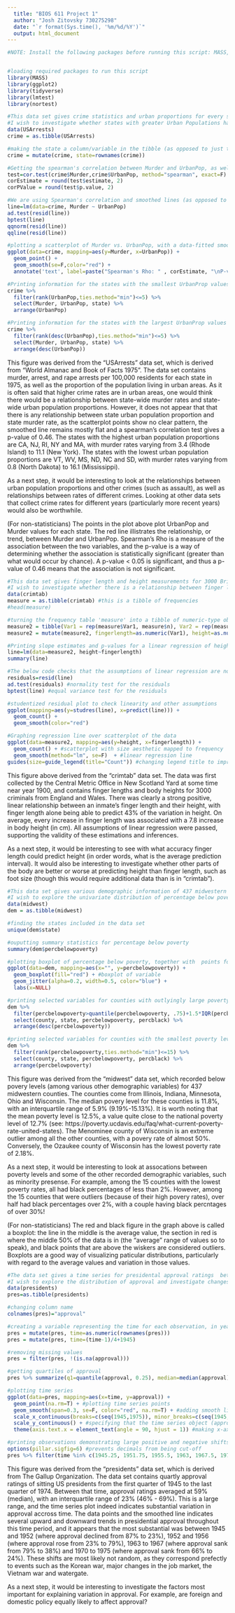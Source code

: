 ```yaml
---
  title: "BIOS 611 Project 1"
  author: "Josh Zitovsky 730275298"
  date: "`r format(Sys.time(), '%m/%d/%Y')`"
  output: html_document
---
```


<style>
    body .main-container {
        max-width: 1150px;
    }
</style>

```r
#NOTE: Install the following packages before running this script: MASS, ggplot2, tidyverse, lmtest, nortest


#loading required packages to run this script
library(MASS)
library(ggplot2)
library(tidyverse)
library(lmtest)
library(nortest)
```


```r
#This data set gives crime statistics and urban proportions for every state in 1975. 
#I wish to investigate whether states with greater Urban Populations had more murders (per capita) in 1975.
data(USArrests)
crime = as.tibble(USArrests) 

#making the state a column/variable in the tibble (as opposed to just the row name)
crime = mutate(crime, state=rownames(crime)) 

#Getting the spearman's correlation between Murder and UrbanPop, as well as its associated p-value 
test=cor.test(crime$Murder,crime$UrbanPop, method="spearman", exact=F)
corEstimate = round(test$estimate, 2) 
corPValue = round(test$p.value, 2) 
```

```r
#We are using Spearman's correlation and smoothed lines (as opposed to Pearson's correlation and linear regression) due to the non-normality and heterogeneous variance of the data. Non-normality and heteroskedacity was determined from the code below (code and output not shown in blog)
line=lm(data=crime, Murder ~ UrbanPop)
ad.test(resid(line))
bptest(line)
qqnorm(resid(line))
qqline(resid(line))
```

```r
#plotting a scatterplot of Murder vs. UrbanPop, with a data-fitted smoothed line and spearman's correlation information included
ggplot(data=crime, mapping=aes(y=Murder, x=UrbanPop)) +
  geom_point() + 
  geom_smooth(se=F,color="red") +
  annotate('text', label=paste("Spearman's Rho: " , corEstimate, "\nP-value: ", corPValue), x=80,y=17, color="red") 
```

```r
#Printing information for the states with the smallest UrbanProp values
crime %>% 
  filter(rank(UrbanPop,ties.method="min")<=5) %>% 
  select(Murder, UrbanPop, state) %>% 
  arrange(UrbanPop) 
```

```r
#Printing information for the states with the largest UrbanProp values
crime %>% 
  filter(rank(desc(UrbanPop),ties.method="min")<=5) %>% 
  select(Murder, UrbanPop, state) %>% 
  arrange(desc(UrbanPop)) 
```

This figure was derived from the "USArrests" data set, which is derived from "World Almanac and Book of Facts 1975". The data set contains murder, arrest, and rape arrests per 100,000 residents for each state in 1975, as well as the proportion of the population living in urban areas. As it is often said that higher crime rates are in urban areas, one would think there would be a relationship between state-wide murder rates and state-wide urban population proportions. However, it does not appear that that there is any relationship between state urban population proportion and state murder rate, as the scatterplot points show no clear pattern, the smoothed line remains mostly flat and a spearman's correlation test gives a p-value of 0.46. The states with the highest urban population proportions are CA, NJ, RI, NY and MA, with murder rates varying from 3.4 (Rhode Island) to 11.1 (New York). The states with the lowest urban population proportions are VT, WV, MS, ND, NC and SD, with murder rates varying from 0.8 (North Dakota) to 16.1 (Mississippi). 

As a next step, it would be interesting to look at the relationships between urban population proportions and other crimes (such as assault), as well as relationships between rates of different crimes. Looking at other data sets that collect crime rates for different years (particularly more recent years) would also be worthwhile. 

(For non-statisticians) The points in the plot above plot UrbanPop and Murder values for each state. The red line illistrates the relationship, or trend, between Murder and UrbanPop. Spearman's Rho is a measure of the association between the two variables, and the p-value is a way of determining whether the association is statistically significant (greater than what would occur by chance). A p-value < 0.05 is significant, and thus a p-value of 0.46 means that the association is not significant. 
      

```r
#This data set gives finger length and height measurements for 3000 British criminals. 
#I wish to investigate whether there is a relationship between finger length and body height
data(crimtab)
measure = as.tibble(crimtab) #this is a tibble of frequencies
#head(measure) 

#turning the frequency table 'measure' into a tibble of numeric-type observations, with one observation per frequency
measure2 = tibble(Var1 = rep(measure$Var1, measure$n), Var2 = rep(measure$Var2, measure$n)) 
measure2 = mutate(measure2, fingerlength=as.numeric(Var1), height=as.numeric(Var2)) 
```
  
```r
#Printing slope estimates and p-values for a linear regression of height vs. fingerlength
line=lm(data=measure2, height~fingerlength)
summary(line)
```

```r
#The below code checks that the assumptions of linear regression are not violated
residuals=resid(line)
ad.test(residuals) #normality test for the residuals
bptest(line) #equal variance test for the residuals

#studentized residual plot to check linearity and other assumptions
ggplot(mapping=aes(y=studres(line), x=predict(line))) + 
  geom_count() + 
  geom_smooth(color="red")  
```

```r
#Graphing regression line over scatterplot of the data
ggplot(data=measure2, mapping=aes(y=height, x=fingerlength)) +
  geom_count() + #scatterplot with size aesthetic mapped to frequency
  geom_smooth(method="lm", se=F)  + #linear regression line
guides(size=guide_legend(title="Count")) #changing legend title to improve readability
```

This figure above derived from the "crimtab" data set. The data was first collected by the Central Metric Office in New Scotland Yard at some time near year 1900, and contains finger lengths and body heights for 3000 criminals from England and Wales. There was clearly a strong positive, linear relationship between an inmate's finger length and their height, with finger length alone being able to predict 43% of the variation in height. On average, every increase in finger length was associated with a 7.8 increase in body height (in cm). All assumptions of linear regression were passed, supporting the validity of these estimations and inferences. 

As a next step, it would be interesting to see with what accuracy finger length could predict height (in order words, what is the average prediction interval). It would also be interesting to investigate whether other parts of the body are better or worse at predicting height than finger length, such as foot size (though this would require additional data than is in "crimtab"). 









```r
#This data set gives various demographic information of 437 midwestern conties. 
#I wish to explore the univariate distribution of percentage below poverty among these counties. 
data(midwest)
dem = as.tibble(midwest)

#finding the states included in the data set
unique(dem$state)

#ouputting summary statistics for percentage below poverty
summary(dem$percbelowpoverty)

#plotting boxplot of percentage below poverty, together with  points for all of the values
ggplot(data=dem, mapping=aes(x="", y=percbelowpoverty)) + 
  geom_boxplot(fill="red") + #boxplot of variable
  geom_jitter(alpha=0.2, width=0.5, color="blue") +
  labs(x=NULL) 

#printing selected variables for counties with outlyingly large poverty levels (>q3+1.5*IQR)
dem %>% 
  filter(percbelowpoverty>quantile(percbelowpoverty, .75)+1.5*IQR(percbelowpoverty)) %>% 
  select(county, state, percbelowpoverty, percblack) %>%
  arrange(desc(percbelowpoverty))

#printing selected variables for counties with the smallest poverty levels
dem %>% 
  filter(rank(percbelowpoverty,ties.method="min")<=15) %>% 
  select(county, state, percbelowpoverty, percblack) %>%
  arrange(percbelowpoverty)
```

This figure was derived from the "midwest" data set, which recorded below povery levels (among various other demographic variables) for 437 midwestern counties. The counties come from Illinois, Indiana, Minnesota, Ohio and Wisconsin. The median povery level for these counties is 11.8%, with an interquartile range of 5.9% (9.19%-15.13%). It is worth noting that the mean poverty level is 12.5%, a value quite close to the national poverty level of 12.7% (see: https://poverty.ucdavis.edu/faq/what-current-poverty-rate-united-states). The Menominee county of Wisconsin is an extreme outlier among all the other counties, with a povery rate of almost 50%. Conversely, the Ozaukee county of Wisconsin has the lowest poverty rate of 2.18%. 

As a next step, it would be interesting to look at assocations between poverty levels and some of the other recorded demographic variables, such as minority presense. For example, among the 15 counties with the lowest poverty rates, all had black percentages of less than 2%. However, among the 15 counties that were outliers (because of their high povery rates), over half had black percentages over 2%, with a couple having black percntages of over 30%! 

(For non-statisticians) The red and black figure in the graph above is called a boxplot: the line in the middle is the average value, the section in red is where the middle 50% of the data is in (the "average" range of values so to speak), and black points that are above the wiskers are considered outliers. Boxplots are a good way of visualizing paticular distributions, particularly with regard to the average values and variation in those values. 









```r
#The data set gives a time series for presidental approval ratings  between 1945 and 1975, by quarter
#I wish to explore the distribution of approval and investigate changes and trends across time 
data(presidents)
pres=as.tibble(presidents) 

#changing column name 
colnames(pres)="approval" 

#creating a variable representing the time for each observation, in year scale 
pres = mutate(pres, time=as.numeric(rownames(pres))) 
pres = mutate(pres, time=(time-1)/4+1945)

#removing missing values
pres = filter(pres, !(is.na(approval))) 

#getting quartiles of approval
pres %>% summarize(q1=quantile(approval, 0.25), median=median(approval), q3=quantile(approval, 0.75))

#plotting time series 
ggplot(data=pres, mapping=aes(x=time, y=approval)) + 
  geom_point(na.rm=T) + #plotting time series points
  geom_smooth(span=0.3, se=F, color="red", na.rm=T) + #adding smooth line to illistrate trends
  scale_x_continuous(breaks=c(seq(1945,1975)), minor_breaks=c(seq(1945, 1975))) + #adding tick marks for every year
  scale_y_continuous() + #specifying that the time series object (approval) is continuous
  theme(axis.text.x = element_text(angle = 90, hjust = 1)) #making x-axis tick mark labels vertical so they don't overlap with each other

#printing observations demonstrating large positive and negative shifts in approval over time
options(pillar.sigfig=6) #prevents decimals from being cut-off
pres %>% filter(time %in% c(1945.25, 1951.75, 1955.5, 1963, 1967.5, 1970, 1974.75))
```

This figure was derived from the "presidents" data set, which is derived from The Gallup Organization. The data set contains quartly approval ratings of sitting US presidents from the first quarter of 1945 to the last quarter of 1974. Between that time, approval ratings averaged at 59% (median), with an interquartile range of 23% (46% - 69%). This is a large range, and the time series plot indeed indicates substantial variation in approval accross time. The data points and the smoothed line indicates several upward and downward trends in presidential approval throughout this time period, and it appears that the most substantial was between 1945 and 1952 (where approval declined from 87% to 23%), 1952 and 1956 (where approval rose from 23% to 79%), 1963 to 1967 (where approval sank from 79% to 38%) and 1970 to 1975 (where approval sank from 66% to 24%). These shifts are most likely not random, as they correspond prefectly to events such as the Korean war, major changes in the job market, the Vietnam war and watergate. 

As a next step, it would be interesting to investigate the factors most important for explaining variation in approval. For example, are foreign and domestic policy equally likely to affect approval? 



